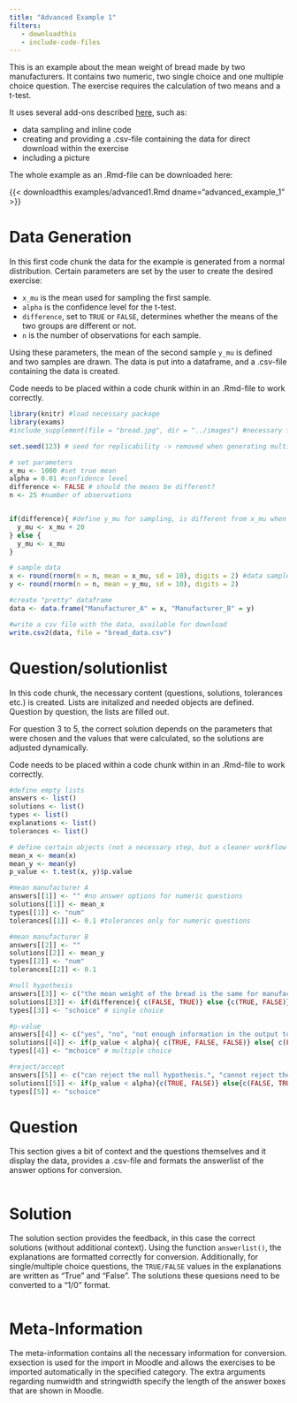 ```yaml
---
title: "Advanced Example 1"
filters:
   - downloadthis
   - include-code-files
---
```


This is an example about the mean weight of bread made by two manufacturers. It contains two numeric, two single choice and one multiple choice question. The exercise requires the calculation of two means and a t-test. 

It uses several add-ons described [here](add-ons.qmd), such as: 

- data sampling and inline code 
- creating and providing a .csv-file containing the data for direct download within the exercise 
- including a picture 


The whole example as an .Rmd-file can be downloaded here: 

{{< downloadthis examples/advanced1.Rmd dname="advanced_example_1" >}}

# Data Generation 

In this first code chunk the data for the example is generated from a normal distribution. Certain parameters are set by the user to create the desired exercise: 

- `x_mu` is the mean used for sampling the first sample.
- `alpha` is the confidence level for the t-test. 
- `difference`, set to `TRUE` or `FALSE`, determines whether the means of the two groups are different or not. 
- `n` is the number of observations for each sample. 

Using these parameters, the mean of the second sample `y_mu`  is defined and two samples are drawn. The data is put into a dataframe, and a .csv-file containing the data is created. 

::: callout-important
Code needs to be placed within a code chunk within in an .Rmd-file to work correctly.
:::

```r
library(knitr) #load necessary package 
library(exams)
#include_supplement(file = "bread.jpg", dir = "../images") #necessary for including images

set.seed(123) # seed for replicability -> removed when generating multiple differnt exercises !!!

# set parameters 
x_mu <- 1000 #set true mean 
alpha = 0.01 #confidence level 
difference <- FALSE # should the means be different? 
n <- 25 #number of observations 


if(difference){ #define y_mu for sampling, is different from x_mu when the group means should be different 
  y_mu <- x_mu + 20 
} else {
  y_mu <- x_mu 
} 

# sample data 
x <- round(rnorm(n = n, mean = x_mu, sd = 10), digits = 2) #data sampled and rounded 
y <- round(rnorm(n = n, mean = y_mu, sd = 10), digits = 2) 

#create "pretty" dataframe 
data <- data.frame("Manufacturer_A" = x, "Manufacturer_B" = y)

#write a csv file with the data, available for download 
write.csv2(data, file = "bread_data.csv")
```


# Question/solutionlist 

In this code chunk, the necessary content (questions, solutions, tolerances etc.) is created. Lists are initalized and needed objects are defined. Question by question, the lists are filled out. 

For question 3 to 5, the correct solution depends on the parameters that were chosen and the values that were calculated, so the solutions are adjusted dynamically. 

::: callout-important
Code needs to be placed within a code chunk within in an .Rmd-file to work correctly.
:::

```r
#define empty lists 
answers <- list() 
solutions <- list() 
types <- list() 
explanations <- list() 
tolerances <- list() 

# define certain objects (not a necessary step, but a cleaner workflow for complex examples)
mean_x <- mean(x)
mean_y <- mean(y)
p_value <- t.test(x, y)$p.value

#mean manufacturer A 
answers[[1]] <- "" #no answer options for numeric questions
solutions[[1]] <- mean_x
types[[1]] <- "num"
tolerances[[1]] <- 0.1 #tolerances only for numeric questions 

#mean manufacturer B 
answers[[2]] <- ""
solutions[[2]] <- mean_y
types[[2]] <- "num"
tolerances[[2]] <- 0.1

#null hypothesis 
answers[[3]] <- c("the mean weight of the bread is the same for manufacturer A and B.", "the mean weight of the bread is different for manufacturer A and B.")  #answer options for single choice 
solutions[[3]] <- if(difference){ c(FALSE, TRUE)} else {c(TRUE, FALSE)} #answer dynamically adjusted depending on the parameters used 
types[[3]] <- "schoice" # single choice 

#p-value 
answers[[4]] <- c("yes", "no", "not enough information in the output to answer")
solutions[[4]] <- if(p_value < alpha){ c(TRUE, FALSE, FALSE)} else{ c(FALSE, TRUE, FALSE)} # answer dynamically adjusted 
types[[4]] <- "mchoice" # multiple choice 

#reject/accept 
answers[[5]] <- c("can reject the null hypothesis.", "cannot reject the null hypothesis.")
solutions[[5]] <- if(p_value < alpha){c(TRUE, FALSE)} else{c(FALSE, TRUE)}
types[[5]] <- "schoice"
```

# Question 

This section gives a bit of context and the questions themselves and it display the data, provides a .csv-file and formats the answerlist of the answer options for conversion. 

```.markdown
```

# Solution 

The solution section provides the feedback, in this case the correct solutions (without additional context). Using the function `answerlist()`, the explanations are formatted correctly for conversion. Additionally, for single/multiple choice questions, the `TRUE/FALSE` values in the explanations are written as "True" and "False". The solutions these quesions need to be converted to a "1/0" format. 

```.markdown
``` 

# Meta-Information 

The meta-information contains all the necessary information for conversion. exsection is used for the import in Moodle and allows the exercises to be imported automatically in the specified category. The extra arguments regarding numwidth and stringwidth specify the length of the answer boxes that are shown in Moodle.

```.markdown
```
